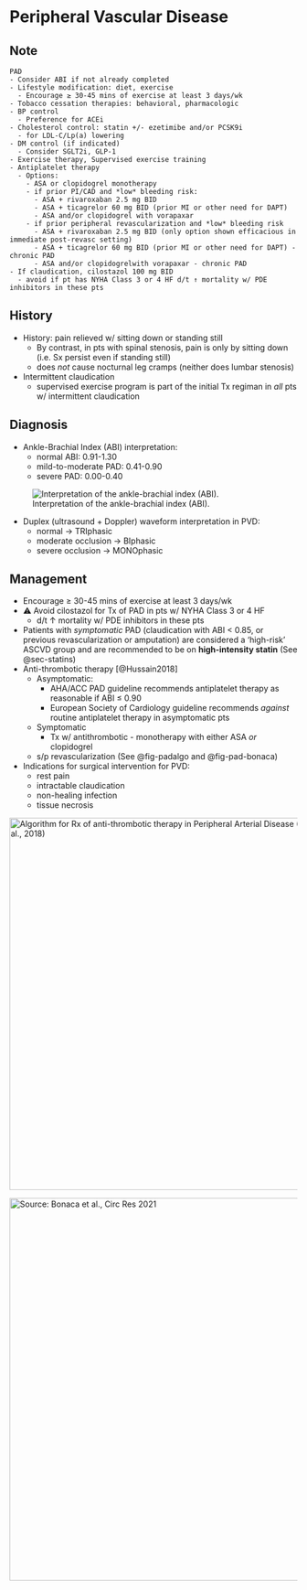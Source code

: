 # Peripheral Vascular Disease

## Note

``` text
PAD
- Consider ABI if not already completed
- Lifestyle modification: diet, exercise
  - Encourage ≥ 30-45 mins of exercise at least 3 days/wk
- Tobacco cessation therapies: behavioral, pharmacologic
- BP control
  - Preference for ACEi
- Cholesterol control: statin +/- ezetimibe and/or PCSK9i
  - for LDL-C/Lp(a) lowering
- DM control (if indicated)
  - Consider SGLT2i, GLP-1
- Exercise therapy, Supervised exercise training
- Antiplatelet therapy
  - Options:
    - ASA or clopidogrel monotherapy
    - if prior PI/CAD and *low* bleeding risk:
      - ASA + rivaroxaban 2.5 mg BID
      - ASA + ticagrelor 60 mg BID (prior MI or other need for DAPT)
      - ASA and/or clopidogrel with vorapaxar
    - if prior peripheral revascularization and *low* bleeding risk
      - ASA + rivaroxaban 2.5 mg BID (only option shown efficacious in immediate post-revasc setting)
      - ASA + ticagrelor 60 mg BID (prior MI or other need for DAPT) - chronic PAD
      - ASA and/or clopidogrelwith vorapaxar - chronic PAD
- If claudication, cilostazol 100 mg BID
  - avoid if pt has NYHA Class 3 or 4 HF d/t ↑ mortality w/ PDE inhibitors in these pts
```

## History

-   History: pain relieved w/ sitting down or standing still
    -   By contrast, in pts with spinal stenosis, pain is only by sitting down (i.e. Sx persist even if standing still)
    -   does *not* cause nocturnal leg cramps (neither does lumbar stenosis)
-   Intermittent claudication
    -   supervised exercise program is part of the initial Tx regiman in *all* pts w/ intermittent claudication

## Diagnosis

-   Ankle-Brachial Index (ABI) interpretation:
    -   normal ABI: 0.91-1.30
    -   mild-to-moderate PAD: 0.41-0.90
    -   severe PAD: 0.00-0.40

![Interpretation of the ankle-brachial index (ABI).](images/cards-ABI-interp.jpg)

-   Duplex (ultrasound + Doppler) waveform interpretation in PVD:
    -   normal → TRIphasic
    -   moderate occlusion → BIphasic
    -   severe occlusion → MONOphasic

## Management

-   Encourage ≥ 30-45 mins of exercise at least 3 days/wk
-   ⚠️ Avoid cilostazol for Tx of PAD in pts w/ NYHA Class 3 or 4 HF
    -   d/t ↑ mortality w/ PDE inhibitors in these pts
-   Patients with *symptomatic* PAD (claudication with ABI \< 0.85, or previous revascularization or amputation) are considered a 'high-risk' ASCVD group and are recommended to be on **high-intensity statin** (See @sec-statins)
-   Anti-thrombotic therapy [@Hussain2018]
    -   Asymptomatic:
        -   AHA/ACC PAD guideline recommends antiplatelet therapy as reasonable if ABI ≤ 0.90
        -   European Society of Cardiology guideline recommends *against* routine antiplatelet therapy in asymptomatic pts
    -   Symptomatic
        -   Tx w/ antithrombotic - monotherapy with either ASA *or* clopidogrel
    -   s/p revascularization (See @fig-padalgo and @fig-pad-bonaca)
-   Indications for surgical intervention for PVD:
    -   rest pain
    -   intractable claudication
    -   non-healing infection
    -   tissue necrosis

[![Algorithm for Rx of anti-thrombotic therapy in Peripheral Arterial Disease (Source: Hussain et al., 2018)](images/cards-PAD-antiplatelet-algo.jpg){#fig-padalgo width="651"}](https://www.jacc.org/doi/10.1016/j.jacc.2018.03.483)

[![Source: Bonaca et al., Circ Res 2021](images/paste-EA72980F.png){#fig-pad-bonaca width="669"}](https://www.ahajournals.org/doi/10.1161/CIRCRESAHA.121.318258)
